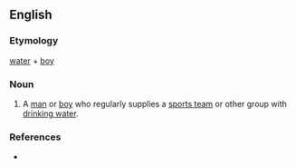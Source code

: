 ==English==

===Etymology===
[[water]] + [[boy]]

===Noun===
{{en-noun}}

# A [[man]] or [[boy]] who regularly supplies a [[sports team]] or other group with [[drinking water]].

===References===
* {{R:Websters}}